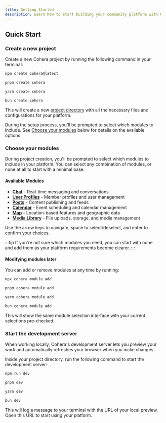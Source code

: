 ```yaml
---
title: Getting Started
description: Learn how to start building your community platform with Cohera.
---
```



## Quick Start

### Create a new project

Create a new Cohera project by running the following command in your terminal:

<Tabs syncKey="pkg">
<TabItem label="npm">

```sh
npm create cohera@latest
```

</TabItem>
<TabItem label="pnpm">

```sh
pnpm create cohera
```

</TabItem>
<TabItem label="Yarn">

```sh
yarn create cohera
```

</TabItem>

<TabItem label="bun">

```sh
bun create cohera
```

</TabItem>

</Tabs>

This will create a new [project directory](/guides/project-structure/) with all the necessary files and configurations for your platform.

During the setup process, you'll be prompted to select which modules to include. See [Choose your modules](#choose-your-modules) below for details on the available options.

### Choose your modules

During project creation, you'll be prompted to select which modules to include in your platform. You can select any combination of modules, or none at all to start with a minimal base.

#### Available Modules

- **[Chat](/reference/modules/chat/)** - Real-time messaging and conversations
- **[User Profiles](/reference/modules/user-profiles/)** - Member profiles and user management
- **[Posts](/reference/modules/posts/)** - Content publishing and feeds
- **[Calendar](/reference/modules/calendar/)** - Event scheduling and calendar management
- **[Map](/reference/modules/map/)** - Location-based features and geographic data
- **[Media Library](/reference/modules/media-library/)** - File uploads, storage, and media management

Use the arrow keys to navigate, space to select/deselect, and enter to confirm your choices.

:::tip
If you're not sure which modules you need, you can start with none and add them as your platform requirements become clearer.
:::

#### Modifying modules later

You can add or remove modules at any time by running:

<Tabs syncKey="pkg">
<TabItem label="npm">

```sh
npx cohera module add
```

</TabItem>
<TabItem label="pnpm">

```sh
pnpm cohera module add
```

</TabItem>
<TabItem label="Yarn">

```sh
yarn cohera module add
```

</TabItem>

<TabItem label="bun">

```sh
bun cohera module add
```

</TabItem>

</Tabs>

This will show the same module selection interface with your current selections pre-checked.

### Start the development server

When working locally, Cohera's development server lets you preview your work and automatically refreshes your browser when you make changes.

Inside your project directory, run the following command to start the development server:

<Tabs syncKey="pkg">
<TabItem label="npm">

```sh
npm run dev
```

</TabItem>
<TabItem label="pnpm">

```sh
pnpm dev
```

</TabItem>
<TabItem label="Yarn">

```sh
yarn dev
```

</TabItem>

<TabItem label="bun">

```sh
bun dev
```

</TabItem>
</Tabs>

This will log a message to your terminal with the URL of your local preview.
Open this URL to start using your platform.
